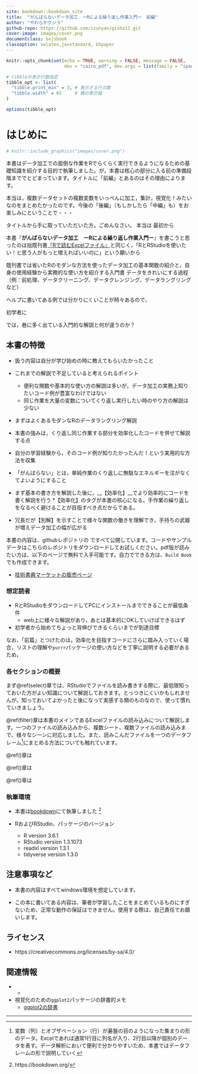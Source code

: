 ```yaml
---
site: bookdown::bookdown_site
title:  "がんばらないデータ加工　ーRによる繰り返し作業入門ー　前編"
author: "やわらかクジラ"
github-repo: https://github.com/izunyan/gisho12.git
cover-image: images/cover.png
documentclass: bxjsbook
classoption: xelatex,ja=standard, b5paper
---
```


```r
knitr::opts_chunk$set(echo = TRUE, warning = FALSE, message = FALSE,
                      dev = "cairo_pdf", dev.args = list(family = "ipaexg")) # pdfでggplot2の日本語出力に必要な設定→html不可？

# tibbleの表示行数指定
tibble_opt <- list(
  "tibble.print_min" = 3, # 表示する行の数
  "tibble.width" = 65     # 横の表示幅
)

options(tibble_opt)

```

# はじめに {-#hajimeni}

```r
# knitr::include_graphics("images/cover.png")
```

本書はデータ加工での面倒な作業をRでらくらく実行できるようになるための基礎知識を紹介する目的で執筆しました。が，本書は核心の部分に入る前の準備段階まででとどまっています。タイトルに「前編」とあるのはその理由によります。

本当は，複数データセットの複数変数をいっぺんに加工，集計，視覚化！みたいなのをまとめたかったのです。今後の「後編」（もしかしたら「中編」も）をお楽しみにということで・・・


タイトルから手に取っていただいた方，ごめんなさい。
本当は
最初から

本書『**がんばらないデータ加工　ーRによる繰り返し作業入門ー**』を書こうと思ったのは拙既刊書[『Rで読むExcelファイル』](https://izunyan.github.io/excel_r/)と同じく，「RとRStudioを使いたい！と思う人がもっと増えればいいのに」という願いから

既刊書では省いたRのモダンな方法を使ったデータ加工の基本関数の紹介と，自身の使用経験から実務的な使い方を紹介する入門書
データをきれいにする過程（例：前処理、データクリーニング、データクレンジング、データラングリングなど）


ヘルプに書いてある例では分かりにくいことが時々あるので，


初学者に


では，巷に多く出ている入門的な解説と何が違うのか？






## 本書の特徴 {-}

* 扱う内容は自分が学び始めの時に教えてもらいたかったこと
* これまでの解説で不足していると考えられるポイント
  + 便利な関数や基本的な使い方の解説は多いが，データ加工の実務上知りたいコード例が豊富なわけではない
  + 同じ作業を大量の変数についてくり返し実行したい時のやり方の解説は少ない
* まずはよくあるモダンなRのデータラングリング解説
* 本書の強みは，くり返し同じ作業する部分を効率化したコードを併せて解説する点
* 自分の学習経験から，そのコード例が知りたかったんだ！という実用的な方法を収集

* 「がんばらない」とは，単純作業のくり返しに無駄なエネルギーを注がなくてよいようにすること

* まず基本の書き方を解説した後に，__【効率化】__でより効率的にコードを書く解説を行う
*【効率化】のタグが本書の核心になる。手作業の繰り返しをなるべく避けることが目指すべき点だからである。
* 冗長だが【別解】を示すことで様々な関数の働きを理解でき，手持ちの武器が増えデータ加工の幅が広がる


本書の内容は、githubレポジトリの [](https://github.com/izunyan) ですべて公開しています。コードやサンプルデータはこちらのレポジトリをダウンロードしてお試しください。pdf版が読みたい方は、以下のページで無料で入手可能です。自力でできる方は、`Build Book`でも作成できます。

* [技術書典マーケットの販売ページ]()

### 想定読者 {-}

* RとRStudioをダウンロードしてPCにインストールまでできることが最低条件
  + web上に様々な解説があり，あとは基本的にOKしていけばできるはず
* 初学者から始めてちょっと背伸びできるくらいまでが到達目標


なお、「前篇」とつけたのは，効率化を目指すコードにさらに踏み入っていく場合，リストの理解や`purrr`パッケージの使い方などを丁寧に説明する必要があるため，


### 各セクションの概要 {-}


まず\@ref(select)章では、RStudioでファイルを読み書きする際に、最低限知っておいた方がよい知識について解説しておきます。とっつきにくいかもしれませんが、知っておいてよかったと後になって実感する類のものなので、使って慣れていきましょう。  


\@ref(filter)章は本書のメインであるExcelファイルの読み込みについて解説します。一つのファイルの読み込みから、複数シート、複数ファイルの読み込みまで、様々なシーンに対応しました。また、読みこんだファイルを一つのデータフレーム^[変数（列）とオブザベーション（行）が碁盤の目のようになった集まりの形のデータ。Excelであれば通常1行目に列名が入り、2行目以降が個別のデータを表す。データ解析において便利で分かりやすいため、本書ではデータフレームの形で説明していく]にまとめる方法についても触れています。  

\@ref()章は

\@ref()章は

\@ref()章は




### 執筆環境 {-}
* 本書は[bookdown](https://bookdown.org/)にて執筆しました ^[https://bookdown.org/]

* RおよびRStudio、パッケージのバージョン
  + R version 3.6.1
  + RStudio version 1.3.1073
  + readxl version 1.3.1
  + tidyverse version 1.3.0  

## 注意事項など {-}
* 本書の内容はすべてwindows環境を想定しています。

* この本に書いてある内容は、筆者が学習したことをまとめているものにすぎないため、正常な動作の保証はできません。使用する際は、自己責任でお願いします。 

## ライセンス {-}

* https://creativecommons.org/licenses/by-sa/4.0/

## 関連情報 {-#association}


* 
  + []()

* 視覚化のための`ggplot2`パッケージの辞書的メモ
  + [ggplot2の辞書](https://izunyan.github.io/practice_ggplot2/)    

    
       
       
******  
          
<!-- ![](images/tweet.png)       -->